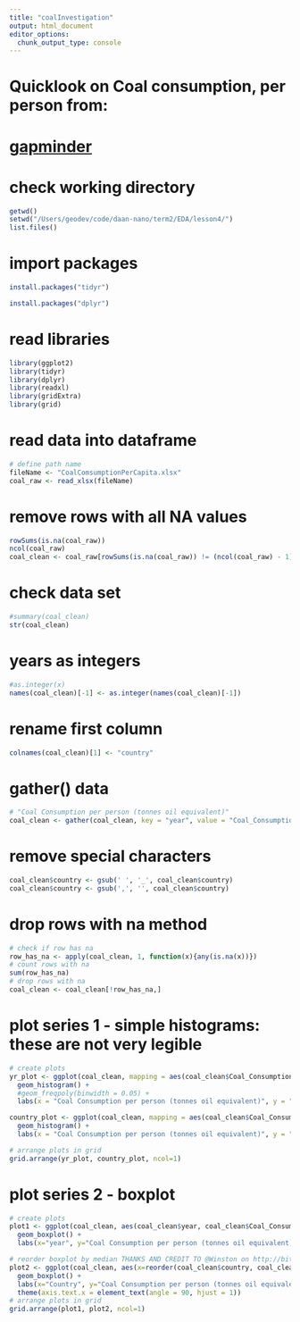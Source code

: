 ```yaml
---
title: "coalInvestigation"
output: html_document
editor_options: 
  chunk_output_type: console
---
```


# Quicklook on Coal consumption, per person from:
# [gapminder](https://www.gapminder.org/data/)

# check working directory
```r
getwd()
setwd("/Users/geodev/code/daan-nano/term2/EDA/lesson4/")
list.files()
```

# import packages
```r
install.packages("tidyr")
```
```r
install.packages("dplyr")
```

# read libraries
```r
library(ggplot2)
library(tidyr)
library(dplyr)
library(readxl)
library(gridExtra)
library(grid)
```

# read data into dataframe
```r
# define path name
fileName <- "CoalComsumptionPerCapita.xlsx"
coal_raw <- read_xlsx(fileName)
```

# remove rows with all NA values
```r
rowSums(is.na(coal_raw))
ncol(coal_raw)
coal_clean <- coal_raw[rowSums(is.na(coal_raw)) != (ncol(coal_raw) - 1),]
```

# check data set
```r
#summary(coal_clean)
str(coal_clean)
```

# years as integers
```r
#as.integer(x)
names(coal_clean)[-1] <- as.integer(names(coal_clean)[-1])
```

# rename first column
```r
colnames(coal_clean)[1] <- "country"
```

# gather() data
```r
# "Coal Consumption per person (tonnes oil equivalent)"
coal_clean <- gather(coal_clean, key = "year", value = "Coal_Consumption", 2:48)
```

# remove special characters
```r
coal_clean$country <- gsub(' ', '_', coal_clean$country)
coal_clean$country <- gsub(',', '', coal_clean$country)
```

# drop rows with na method
```r
# check if row has na
row_has_na <- apply(coal_clean, 1, function(x){any(is.na(x))})
# count rows with na
sum(row_has_na)
# drop rows with na
coal_clean <- coal_clean[!row_has_na,]
```

# plot series 1 - simple histograms: these are not very legible
```r
# create plots
yr_plot <- ggplot(coal_clean, mapping = aes(coal_clean$Coal_Consumption, color=year)) +
  geom_histogram() +
  #geom_freqpoly(binwidth = 0.05) +
  labs(x = "Coal Consumption per person (tonnes oil equivalent)", y = "person count", title="Histogram of Coal Consumption per person and per country")

country_plot <- ggplot(coal_clean, mapping = aes(coal_clean$Coal_Consumption, color=country)) +
  geom_histogram() +
  labs(x = "Coal Consumption per person (tonnes oil equivalent)", y = "person count",title="Histogram of Coal Consumption per person and per country")

# arrange plots in grid
grid.arrange(yr_plot, country_plot, ncol=1)
```

# plot series 2 - boxplot
```r
# create plots
plot1 <- ggplot(coal_clean, aes(coal_clean$year, coal_clean$Coal_Consumption)) +
  geom_boxplot() +
  labs(x="year", y="Coal Consumption per person (tonnes oil equivalent)", title="Boxplots of Coal consumption vs Time")

# reorder boxplot by median THANKS AND CREDIT TO @Winston on http://bit.ly/2GMZAq8
plot2 <- ggplot(coal_clean, aes(x=reorder(coal_clean$country, coal_clean$Coal_Consumption, FUN = median), coal_clean$Coal_Consumption)) +
  geom_boxplot() +
  labs(x="Country", y="Coal Consumption per person (tonnes oil equivalent)", title="Boxplots of Coal consumption by country") +
  theme(axis.text.x = element_text(angle = 90, hjust = 1))
# arrange plots in grid
grid.arrange(plot1, plot2, ncol=1)
```
